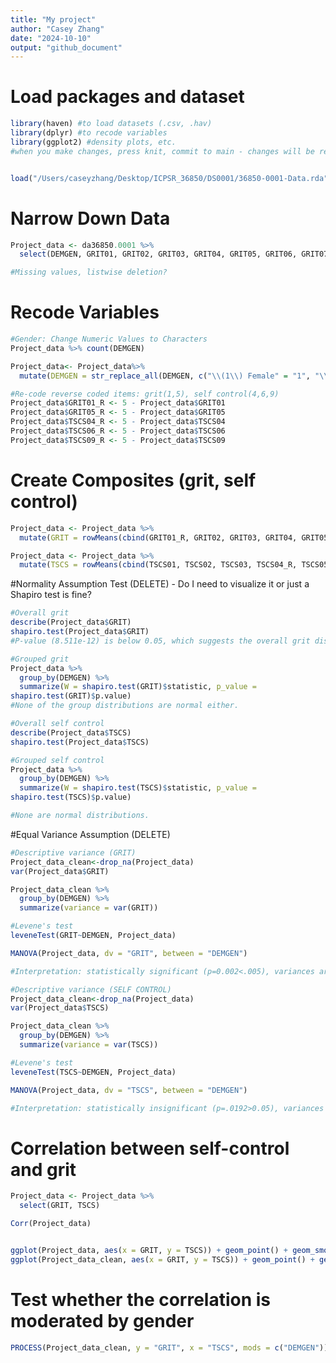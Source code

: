 ```yaml
---
title: "My project"
author: "Casey Zhang"
date: "2024-10-10"
output: "github_document"
---
```

# Load packages and dataset
```r
library(haven) #to load datasets (.csv, .hav)
library(dplyr) #to recode variables
library(ggplot2) #density plots, etc.
#when you make changes, press knit, commit to main - changes will be reflected in github desktop & online


load("/Users/caseyzhang/Desktop/ICPSR_36850/DS0001/36850-0001-Data.rda")
```

# Narrow Down Data
```r
Project_data <- da36850.0001 %>%
  select(DEMGEN, GRIT01, GRIT02, GRIT03, GRIT04, GRIT05, GRIT06, GRIT07, GRIT08, TSCS01, TSCS02, TSCS03, TSCS04, TSCS05, TSCS06, TSCS07, TSCS08, TSCS09)

#Missing values, listwise deletion?

```

# Recode Variables
```r

#Gender: Change Numeric Values to Characters
Project_data %>% count(DEMGEN)

Project_data<- Project_data%>%
  mutate(DEMGEN = str_replace_all(DEMGEN, c("\\(1\\) Female" = "1", "\\(0\\) Male" = "0")))

#Re-code reverse coded items: grit(1,5), self control(4,6,9)
Project_data$GRIT01_R <- 5 - Project_data$GRIT01
Project_data$GRIT05_R <- 5 - Project_data$GRIT05
Project_data$TSCS04_R <- 5 - Project_data$TSCS04
Project_data$TSCS06_R <- 5 - Project_data$TSCS06
Project_data$TSCS09_R <- 5 - Project_data$TSCS09

```
# Create Composites (grit, self control)
```r

Project_data <- Project_data %>%
  mutate(GRIT = rowMeans(cbind(GRIT01_R, GRIT02, GRIT03, GRIT04, GRIT05_R, GRIT06, GRIT07, GRIT08)))

Project_data <- Project_data %>%
  mutate(TSCS = rowMeans(cbind(TSCS01, TSCS02, TSCS03, TSCS04_R, TSCS05, TSCS06, TSCS07, TSCS08, TSCS09_R)))

```

#Normality Assumption Test (DELETE)
- Do I need to visualize it or just a Shapiro test is fine?
```r

#Overall grit
describe(Project_data$GRIT)
shapiro.test(Project_data$GRIT)
#P-value (8.511e-12) is below 0.05, which suggests the overall grit distribution is not normal.

#Grouped grit
Project_data %>%
  group_by(DEMGEN) %>%
  summarize(W = shapiro.test(GRIT)$statistic, p_value =
shapiro.test(GRIT)$p.value)
#None of the group distributions are normal either.

#Overall self control
describe(Project_data$TSCS)
shapiro.test(Project_data$TSCS)

#Grouped self control
Project_data %>%
  group_by(DEMGEN) %>%
  summarize(W = shapiro.test(TSCS)$statistic, p_value =
shapiro.test(TSCS)$p.value)

#None are normal distributions.

```

#Equal Variance Assumption (DELETE)
```r
#Descriptive variance (GRIT)
Project_data_clean<-drop_na(Project_data)
var(Project_data$GRIT)

Project_data_clean %>%
  group_by(DEMGEN) %>%
  summarize(variance = var(GRIT))

#Levene's test
leveneTest(GRIT~DEMGEN, Project_data)

MANOVA(Project_data, dv = "GRIT", between = "DEMGEN")

#Interpretation: statistically significant (p=0.002<.005), variances are not equal. Need to transform.

#Descriptive variance (SELF CONTROL)
Project_data_clean<-drop_na(Project_data)
var(Project_data$TSCS)

Project_data_clean %>%
  group_by(DEMGEN) %>%
  summarize(variance = var(TSCS))

#Levene's test
leveneTest(TSCS~DEMGEN, Project_data)

MANOVA(Project_data, dv = "TSCS", between = "DEMGEN")

#Interpretation: statistically insignificant (p=.0192>0.05), variances are not equal. 


```

# Correlation between self-control and grit
```r

Project_data <- Project_data %>%
  select(GRIT, TSCS)

Corr(Project_data)


ggplot(Project_data, aes(x = GRIT, y = TSCS)) + geom_point() + geom_smooth(method = lm) + theme_bruce() 
ggplot(Project_data_clean, aes(x = GRIT, y = TSCS)) + geom_point() + geom_smooth(method = lm) + theme_bruce() +facet_wrap(~DEMGEN)

```
# Test whether the correlation is moderated by gender
```r

PROCESS(Project_data_clean, y = "GRIT", x = "TSCS", mods = c("DEMGEN"))

```


